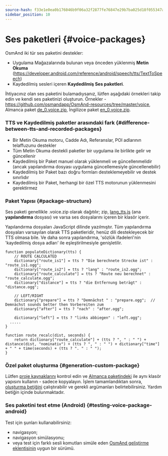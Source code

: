 ```yaml
---
source-hash: f33e1e0ea0b176046b9f06a32f2877fe76847e29b7ba025d18f055347afadff1
sidebar_position: 10
---
```


# Ses paketleri {#voice-packages}

<IncompleteArticle/>

OsmAnd iki tür ses paketini destekler:
- Uygulama Mağazalarında bulunan veya önceden yüklenmiş **Metin Okuma** (https://developer.android.com/reference/android/speech/tts/TextToSpeech)
- Kaydedilmiş sesleri içeren **Kaydedilmiş Ses paketleri**.

İhtiyacınız olan ses paketini bulamadıysanız, lütfen aşağıdaki örnekleri takip edin ve kendi ses paketinizi oluşturun. Örnekler - https://github.com/osmandapp/OsmAnd-resources/tree/master/voice, Almanca paket [de_0.voice.zip](https://download.osmand.net/download?standard=yes&file=de_0.voice.zip), İngilizce paket [en_0.voice.zip](https://download.osmand.net/download?standard=yes&file=en_0.voice.zip).

### TTS ve Kaydedilmiş paketler arasındaki fark {#difference-between-tts-and-recorded-packages}

- Bir Metin Okuma motoru, Cadde Adı, Referanslar, POI adlarının telaffuzunu destekler
- Tüm Metin Okuma destekli paketler bir uygulama ile birlikte gelir ve güncellenir
- Kaydedilmiş bir Paket manuel olarak yüklenmeli ve güncellenmelidir (ancak yapılandırma dosyası uygulama güncellemesiyle güncellenebilir)
- Kaydedilmiş bir Paket bazı doğru formları desteklemeyebilir ve destek sınırlıdır
- Kaydedilmiş bir Paket, herhangi bir özel TTS motorunun yüklenmesini gerektirmez

### Paket Yapısı {#package-structure}

Ses paketi genellikle .voice.zip olarak dağıtılır; zip, [lang_tts.js](https://github.com/osmandapp/OsmAnd-resources/blob/master/voice/de/de_tts.js) (ana **yapılandırma** dosyası) ve varsa ses dosyalarını içeren bir klasör içerir.

Yapılandırma dosyaları JavaScript dilinde yazılmıştır. Tüm yapılandırma dosyaları varsayılan olarak TTS paketleridir, henüz dili destekleyecek bir TTS olmasa bile. Ve daha sonra yapılandırma, 'sözlük ifadeleri'nin 'kaydedilmiş dosya adları' ile eşleştirilmesiyle genişletilir.

```
function populateDictionary(tts) {
	// ROUTE CALCULATED
	dictionary["route_is1"] = tts ? "Die berechnete Strecke ist" : "route_is1.ogg";
	dictionary["route_is2"] = tts ? "lang" : "route_is2.ogg";
	dictionary["route_calculate"] = tts ? "Route neu berechnet" : "route_calculate.ogg";
	dictionary["distance"] = tts ? "die Entfernung beträgt" : "distance.ogg";

	// LEFT/RIGHT
	dictionary["prepare"] = tts ? "Demnächst " : "prepare.ogg";  // Demnächst sounds better then Vorbereiten zum
	dictionary["after"] = tts ? "nach" : "after.ogg";
	
	dictionary["left"] = tts ? "links abbiegen" : "left.ogg";
  .....
}

function route_recalc(dist, seconds) {
	return dictionary["route_calculate"] + (tts ? ", " : " ") + distance(dist, "nominativ") + (tts ? ", " : " ") + dictionary["time"] + " " + time(seconds) + (tts ? ". " : " ");
}
```


### Özel paket oluşturma {#generation-custom-package}

Lütfen [proje kaynaklarını](https://github.com/osmandapp/OsmAnd-resources/) kontrol edin ve [Almanca paketindeki](https://github.com/osmandapp/OsmAnd-resources/tree/master/voice/de) ile aynı klasör yapısını kullanın - sadece kopyalayın. İşlem tamamlandıktan sonra, [oluşturma betiğini](https://github.com/osmandapp/OsmAnd-resources/blob/master/voice/gen_voice.sh#L4) çalıştırabilir ve gerekli argümanları belirtebilirsiniz. Yardım betiğin içinde bulunmaktadır.

### Ses paketini test etme (Android) {#testing-voice-package-android}

Test için şunları kullanabilirsiniz:
- navigasyon;
- navigasyon simülasyonu;
- veya test için farklı sesli komutları simüle eden [OsmAnd geliştirme eklentisinin](/docs/user/navigation/guidance/voice-navigation#testing-of-voice-prompts) uygun bir sürümü.